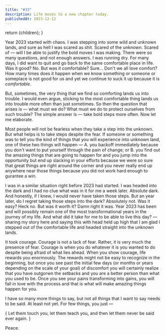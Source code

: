 ```yaml
---
title: "#33"
description: Life moves to a new chapter today.
publishedAt: 2023-12-12
---
```





  return <ContentLayout metadata={metadata}>{children}</ContentLayout>;
}

Year 2023 started with chaos. I was stepping into some wild and unknown lands, and sure as hell I was scared as shit. Scared of the unknown. Scared of — will I be able to justify the bold moves I was making. There were so many questions, and not enough answers. I was running dry. For many days, I did want to quit and go back to the same comfortable place in life. Was it good? No. But was it comfortable? Sure... Don't we all love comfort? How many times does it happen when we know something or someone or someplace is not good for us and yet we continue to suck it up because it is _comfortable_.

But, sometimes, the very thing that we find so comforting lands us into trouble. I would even argue, sticking to the most comfortable thing lands us into trouble more often than just sometimes. So then the question that arises is — what must we do? What must we do to protect ourselves from such trouble? The simple answer is — take bold steps more often. Now let me elaborate.

Most people will not be fearless when they take a step into the unknown. But what helps is to take steps despite the fear. If someone or something was to tell you the kind of things that you will experience into unknown land, one of these two things will happen — A. you backoff immediately because you don't want to put yourself through the pain of change; or B. you find out the amazing things that are going to happen for and you jump into the opportunity but end up slacking in your efforts because we were so sure that great things are right around the corner and you never really end up anywhere near those things because you did not work hard enough to gurantee a win.

I was in a similar situation right before 2023 had started. I was headed into the dark and I had no clue what was in it for me a week later. Absolute dark. And honestly, if I knew, I would never have taken those steps. But an year later, do I regret taking those steps into the dark? Absolutely not. Was it easy? Heck no. But was it worth it? Damn right it was. Year 2023 has been and will possibly remain one of the most transformational years in the journey of my life. And what did it take for me to be able to live this day? — sharing my story here and saying this with head held up high that I am glad I stepped out of the comfortable life and headed straight into the unknown lands.

It took courage. Courage is not a lack of fear. Rather, it is very much the presence of fear. Courage is when you do whatever it is you wanted to do despite being afraid of what lies ahead. When you show courage, life rewards you enormously. The rewards might not be easy to recognize in the beginning, but once you see past the initial few days (or months or years depending on the scale of your goal) of discomfort you will certainly realize that you have outgorwn the setbacks and you are a better person than what you used to be. Once you see your pains transforming into gains, you will fall in love with the process and that is what will make amazing things happen for you.

I have so many more things to say, but not all things that I want to say needs to be said. At least not yet. For few things, you just —

<Text as="p" size="4" mt="6" mb="6">
  {
    <Quote>
      Let them touch you, let them teach you, and then let them never be said
      ever again.
    </Quote>
  }
</Text>

Peace.
